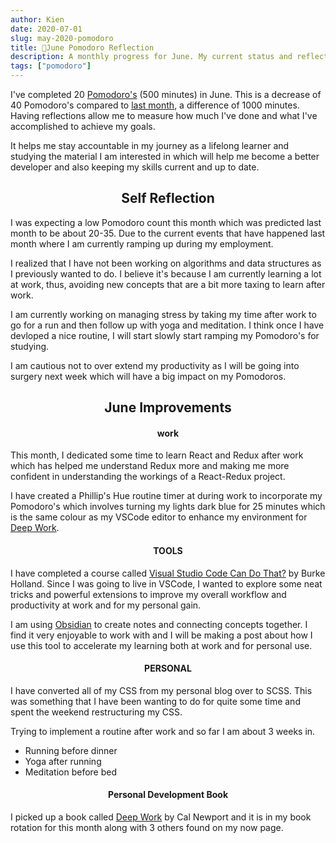 ```yaml
---
author: Kien
date: 2020-07-01
slug: may-2020-pomodoro
title: 🍅June Pomodoro Reflection 
description: A monthly progress for June. My current status and reflection on my productivity, goals and achievements.
tags: ["pomodoro"]
---
```



<PomodoroChartJune/>

I've completed 20 [Pomodoro's](/022-pomodoro-technique/) (500 minutes) in June. This is a decrease of 40 Pomodoro's compared to [last month](/090-may-2020-pomodoro), a difference of 1000 minutes. Having reflections allow me to measure how much I've done and what I've accomplished to achieve my goals. 

It helps me stay accountable in my journey as a lifelong learner and studying the material I am interested in which will help me become a better developer and also keeping my skills current and up to date.

<PomodoroDonutJune/>

## <center>Self Reflection</center>

I was expecting a low Pomodoro count this month which was predicted last month to be about 20-35. Due to the current events that have happened last month where I am currently ramping up during my employment.

I realized that I have not been working on algorithms and data structures as I previously wanted to do. I believe it's because I am currently learning a lot at work, thus, avoiding new concepts that are a bit more taxing to learn after work.

I am currently working on managing stress by taking my time after work to go for a run and then follow up with yoga and meditation. I think once I have devloped a nice routine, I will start slowly start ramping my Pomodoro's for studying. 



I am cautious not to over extend my productivity as I will be going into surgery next week which will have a big impact on my Pomodoros.


## <center>June Improvements</center>

#### <center>work</center>
This month, I dedicated some time to learn React and Redux after work which has helped me understand Redux more and making me more confident in understanding the workings of a React-Redux project.

I have created a Phillip's Hue routine timer at during work to incorporate my Pomodoro's which involves turning my lights dark blue for 25 minutes which is the same colour as my VSCode editor to enhance my environment for <a href="https://www.calnewport.com/books/deep-work/" target="_blank">Deep Work</a>.

#### <center>TOOLS</center>
I have completed a course called <a href="https://frontendmasters.com/courses/customize-vs-code/" target="_blank">Visual Studio Code Can Do That?</a> by Burke Holland. Since I was going to live in VSCode, I wanted to explore some neat tricks and powerful extensions to improve my overall workflow and productivity at work and for my personal gain.

I am using <a href="https://obsidian.md/" target="_blank">Obsidian</a> to create notes and connecting concepts together. I find it very enjoyable to work with and I will be making a post about how I use this tool to accelerate my learning both at work and for personal use.

#### <center>PERSONAL</center>
I have converted all of my CSS from my personal blog over to SCSS. This was something that I have been wanting to do for quite some time and spent the weekend restructuring my CSS.

Trying to implement a routine after work and so far I am about 3 weeks in.
- Running before dinner
- Yoga after running
- Meditation before bed

#### <center>Personal Development Book</center>
I picked up a book called <a href="https://www.goodreads.com/book/show/25744928-deep-work">Deep Work</a> by Cal Newport and it is in my book rotation for this month along with 3 others found on my now page.